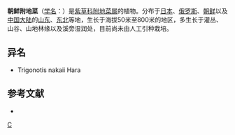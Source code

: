 {{Speciesbox 
| genus = Trigonotis
| species = coreana
| authority = [[中井猛之进|Nakai]]
}}
'''朝鲜附地菜'''（[[学名|学名]]：{{lang|la|''Trigonotis coreana''}}）是[[紫草科|紫草科]][[附地菜属|附地菜属]]的植物。分布于[[日本|日本]]、[[俄罗斯|俄罗斯]]、[[朝鲜|朝鲜]]以及[[中国大陆|中国大陆]]的[[山东|山东]]、[[中国东北地区|东北]]等地，生长于海拔50米至800米的地区，多生长于灌丛、山谷、山地林缘以及溪旁湿润处，目前尚未由人工引种栽培。

== 异名 ==
* Trigonotis nakaii Hara

== 参考文献 ==
<div class="references-small">
* {{cite web| url =http://www.bioinfo.cn/db05/KmzwSpecies.php?action=view&id=2533| title =朝鲜附地菜| work =《中国高等植物数据库全库》| publisher =中国科学院微生物研究所| author =昆明植物研究所| accessdate =2009-02-23| archive-date =2018-06-28| archive-url =https://web.archive.org/web/20180628204035/http://www.bioinfo.cn/db05/KmzwSpecies.php?action=view| dead-url =yes}}
</div>
{{Taxonbar|from=Q11092803}}

[[Category:附地菜属|C]]